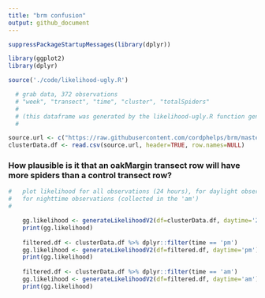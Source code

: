 ```yaml
---
title: "brm confusion"
output: github_document
---
```


``` r

suppressPackageStartupMessages(library(dplyr))

library(ggplot2)
library(dplyr)

source('./code/likelihood-ugly.R')   

  # grab data, 372 observations
  # "week", "transect", "time", "cluster", "totalSpiders"
  # 
  # (this dataframe was generated by the likelihood-ugly.R function generateLikelihoodV2() )
  #

source.url <- c("https://raw.githubusercontent.com/cordphelps/brm/master/data/clusterData.csv")
clusterData.df <- read.csv(source.url, header=TRUE, row.names=NULL)

```



### How plausible is it that an oakMargin transect row will have more spiders than a control transect row?

``` r



#   plot likelihood for all observations (24 hours), for daylight observations (collected in the 'pm'), and 
#   for nighttime observations (collected in the 'am')
#

    gg.likelihood <- generateLikelihoodV2(df=clusterData.df, daytime='24h')
    print(gg.likelihood)
  
    filtered.df <- clusterData.df %>% dplyr::filter(time == 'pm')
    gg.likelihood <- generateLikelihoodV2(df=filtered.df, daytime='pm')
    print(gg.likelihood) 
  
    filtered.df <- clusterData.df %>% dplyr::filter(time == 'am')
    gg.likelihood <- generateLikelihoodV2(df=filtered.df, daytime='am')
    print(gg.likelihood) 
  
```
